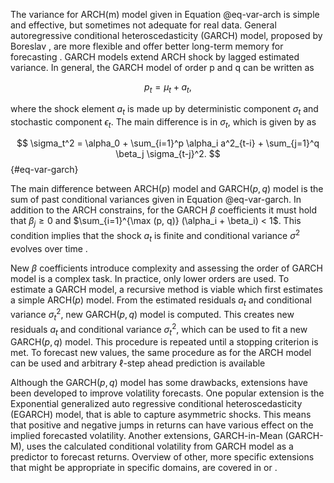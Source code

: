 The variance for ARCH(m) model given in Equation @eq-var-arch is simple and effective, but sometimes not adequate for 
real data. General autoregressive conditional heteroscedasticity (GARCH) model, proposed by Boreslav 
\parencite{Bollerslev1986_GeneralizedAutoregressiveConditional}, are
more flexible and offer better long-term memory for forecasting \parencite{AL-Najjar2016_ModellingEstimationVolatility}. GARCH
models extend ARCH shock by lagged estimated variance. In general, the GARCH model of order p and q can be
written as 

$$
p_t = \mu_t + a_t,
$$

where the shock element $a_t$ is made up by deterministic component $\sigma_t$ and stochastic component $\epsilon_t$. 
The main difference is in $\sigma_t$, which is given by \parencite[Eq. 2]{AL-Najjar2016_ModellingEstimationVolatility} as

$$
\sigma_t^2 = \alpha_0 + \sum_{i=1}^p \alpha_i a^2_{t-i} + \sum_{j=1}^q \beta_j \sigma_{t-j}^2.
$$ {#eq-var-garch}

The main difference between ARCH$(p)$ model and GARCH$(p, q)$ model is the sum of past conditional
variances given in Equation @eq-var-garch. In addition to the ARCH constrains, for the GARCH $\beta$ coefficients it must hold
that $\beta_j \geq 0$ and $\sum_{i=1}^{\max (p, q)} (\alpha_i + \beta_i) < 1$. This condition implies that the 
shock $a_t$ is finite and conditional variance $\sigma^2$ evolves over time 
\parencite[Chap. 3.5]{Tsay2005_AnalysisFinancialTime}. 

New $\beta$ coefficients introduce complexity and assessing the order of GARCH model is a complex task. In practice,
only lower orders are used. To estimate a GARCH model, a recursive method is viable which first estimates a simple
ARCH$(p)$ model. From the estimated residuals $a_t$ and conditional variance $\sigma^2_t$, new 
GARCH$(p, q)$ model is computed. This creates new residuals $a_t$ and conditional variance $\sigma^2_t$, which can
be used to fit a new GARCH$(p, q)$ model. This procedure is repeated until a stopping criterion is met. To forecast
new values, the same procedure as for the ARCH model can be used and arbitrary $\ell$-step ahead prediction is 
available \parencite[Chap. 3.5]{Tsay2005_AnalysisFinancialTime}

Although the GARCH$(p, q)$ model has some drawbacks, extensions have been developed to improve volatility forecasts.
One popular extension is the Exponential generalized auto regressive conditional heteroscedasticity (EGARCH) model,
that is able to capture asymmetric shocks. This means that positive and negative jumps in returns can have various
effect on the implied forecasted volatility. Another extensions, GARCH-in-Mean (GARCH-M), uses the calculated 
conditional volatility from GARCH model as a predictor to forecast returns. Overview of other, more specific
extensions that might be appropriate in specific domains, are covered in \parencite{AL-Najjar2016_ModellingEstimationVolatility} or
\parencite{Tsay2005_AnalysisFinancialTime}.